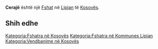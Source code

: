{{Fshat në Kosovës
 | Emri                = Cerajë
| sqi_N_name = Cerajë
| sqi_N_FULL_NAME_RO = Cerajë
| sqi_N_FULL_NAME_ND_RO = Ceraje
| sqi_N_SORT_NAME_RG = CERAJE
| sqi_N_FULL_NAME_RG = Cerajë
| sqi_N_FULL_NAME_ND_RG = Ceraje
| srp_N_name = Ceranja
| srp_N_FULL_NAME_RO = Ceranja
| srp_N_FULL_NAME_ND_RO = Ceranja
| srp_N_SORT_NAME_RG = CERANJA
| srp_N_FULL_NAME_RG = Ceranja
| srp_N_FULL_NAME_ND_RG = Ceranja
| srp_NS_name = Церања
| srp_NS_FULL_NAME_RO = Церања
| srp_NS_FULL_NAME_ND_RO = Церања
| srp_NS_SORT_NAME_RG = ЦЕРАЊА
| srp_NS_FULL_NAME_RG = Церања
| srp_NS_FULL_NAME_ND_RG = Церања
| std_V_name = Ceranje
| std_V_FULL_NAME_RO = Ceranje
| std_V_FULL_NAME_ND_RO = Ceranje
| std_V_SORT_NAME_RG = CERANJE
| std_V_FULL_NAME_RG = Ceranje
| std_V_FULL_NAME_ND_RG = Ceranje

 | Emri (Rasa dhanore) = 
 | Figura              = 
 | Shteti              = Kosovo
 | Komuna              = Lipjan
 | Kodi postar         = 
 | Sipërfaqja          = 

 | Popullsia           = 

 | Regj. i popullsisë  = 
 | Dend. e popullsisë  = 
 | Faqja zyrtare       = 
 <!--- Koordinatat ----> 
 | Gjerësia            = 43.026667
 | Gjatësia            = 20.853889
 | Lartësia            = 
}}
'''Cerajë''' është një [[Fshat]] në [[Lipjan]] të [[Kosovës]].

<!-- == Gjeografia == -->
<!-- == Historia == -->
<!-- == Demografia == -->
== Shih edhe ==
{{Komuna Lipjan}}
{{Kosovo-Administrata-Cung}}

[[Kategoria:Fshatra në Kosovës]]
[[Kategoria:Fshatra në Kommunes Lipjan]]
[[Kategoria:Vendbanime në Kosovës]]